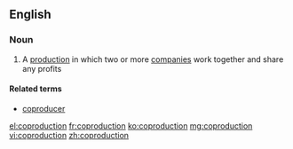==English==

===Noun===
{{wikipedia}}
{{en-noun}}

# A [[production]] in which two or more [[company|companies]] work together and share any profits

====Related terms====
*[[coproducer]]

[[el:coproduction]]
[[fr:coproduction]]
[[ko:coproduction]]
[[mg:coproduction]]
[[vi:coproduction]]
[[zh:coproduction]]